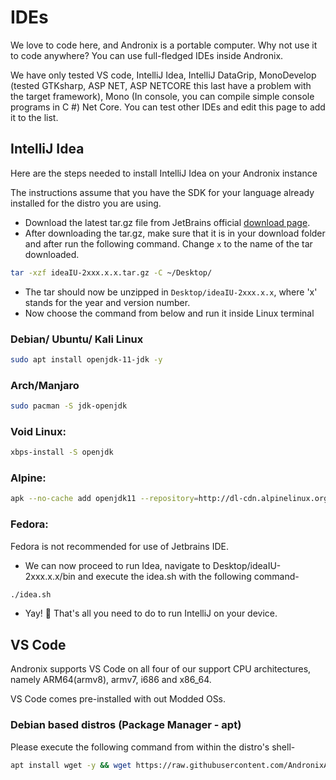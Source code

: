 
# IDEs
We love to code here, and Andronix is a portable computer. Why not use it to code anywhere? You can use full-fledged IDEs
inside Andronix.

<Callout type="warning">We have only tested VS code, IntelliJ Idea, IntelliJ DataGrip, MonoDevelop (tested GTKsharp, ASP
NET, ASP NETCORE this last have a problem with the target framework), Mono (In console, you can compile simple console
programs in C #) Net Core. You can test other IDEs and edit this page to add it to the list.</Callout>

## IntelliJ Idea

Here are the steps needed to install IntelliJ Idea on your Andronix instance

<Callout type="info">The instructions assume that you have the SDK for your language already installed for the distro you are
using.</Callout>

* Download the latest tar.gz file from JetBrains
  official [download page](https://www.jetbrains.com/idea/download/#section=linux).
* After downloading the tar.gz, make sure that it is in your download folder and after run the following command.
  Change `x` to the name of the tar downloaded.

```bash copy
tar -xzf ideaIU-2xxx.x.x.tar.gz -C ~/Desktop/
```

* The tar should now be unzipped in `Desktop/ideaIU-2xxx.x.x`, where 'x' stands for the year and version number.
* Now choose the command from below and run it inside Linux terminal

### Debian/ Ubuntu/ Kali Linux

```bash copy
sudo apt install openjdk-11-jdk -y
```

### Arch/Manjaro

```bash copy
sudo pacman -S jdk-openjdk
```

### Void Linux:

```bash copy
xbps-install -S openjdk
```

### Alpine:

```bash copy
apk --no-cache add openjdk11 --repository=http://dl-cdn.alpinelinux.org/alpine/edge/community
```

### Fedora:


<Callout type="warning">
Fedora is not recommended for use of Jetbrains IDE.
</Callout>

* We can now proceed to run Idea, navigate to Desktop/ideaIU-2xxx.x.x/bin and execute the idea.sh with the following
  command-

```bash copy
./idea.sh
```

* Yay! 🎊 That's all you need to do to run IntelliJ on your device.

## VS Code

<Callout type="info">Andronix supports VS Code on all four of our support CPU architectures, namely ARM64(armv8), armv7,
i686 and x86_64.</Callout>

<Callout type="default">VS Code comes pre-installed with out Modded OSs.</Callout>

### Debian based distros (Package Manager - apt)

Please execute the following command from within the distro's shell-

```bash copy
apt install wget -y && wget https://raw.githubusercontent.com/AndronixApp/AndronixOrigin/master/Uninstall/vscode_patch.sh && chmod +x vscode_patch.sh && ./vscode_patch.sh
```